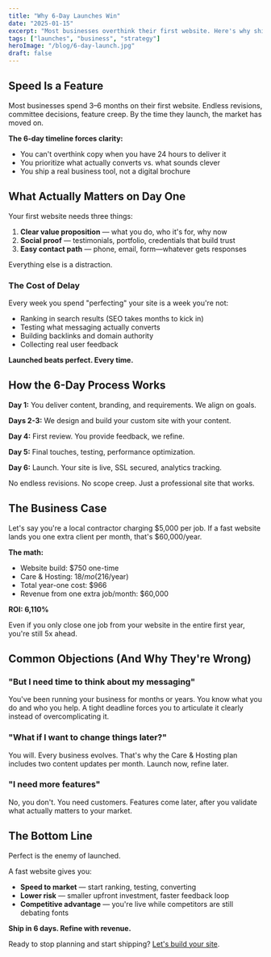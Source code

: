 ```yaml
---
title: "Why 6-Day Launches Win"
date: "2025-01-15"
excerpt: "Most businesses overthink their first website. Here's why shipping fast beats endless perfectionism—and how a 6-day timeline forces the right decisions."
tags: ["launches", "business", "strategy"]
heroImage: "/blog/6-day-launch.jpg"
draft: false
---
```


## Speed Is a Feature

Most businesses spend 3–6 months on their first website. Endless revisions, committee decisions, feature creep. By the time they launch, the market has moved on.

**The 6-day timeline forces clarity:**

- You can't overthink copy when you have 24 hours to deliver it
- You prioritize what actually converts vs. what sounds clever
- You ship a real business tool, not a digital brochure

## What Actually Matters on Day One

Your first website needs three things:

1. **Clear value proposition** — what you do, who it's for, why now
2. **Social proof** — testimonials, portfolio, credentials that build trust
3. **Easy contact path** — phone, email, form—whatever gets responses

Everything else is a distraction.

### The Cost of Delay

Every week you spend "perfecting" your site is a week you're not:

- Ranking in search results (SEO takes months to kick in)
- Testing what messaging actually converts
- Building backlinks and domain authority
- Collecting real user feedback

**Launched beats perfect. Every time.**

## How the 6-Day Process Works

**Day 1:** You deliver content, branding, and requirements. We align on goals.

**Days 2-3:** We design and build your custom site with your content.

**Day 4:** First review. You provide feedback, we refine.

**Day 5:** Final touches, testing, performance optimization.

**Day 6:** Launch. Your site is live, SSL secured, analytics tracking.

No endless revisions. No scope creep. Just a professional site that works.

## The Business Case

Let's say you're a local contractor charging $5,000 per job. If a fast website lands you one extra client per month, that's $60,000/year.

**The math:**

- Website build: $750 one-time
- Care & Hosting: $18/mo ($216/year)
- Total year-one cost: $966
- Revenue from one extra job/month: $60,000

**ROI: 6,110%**

Even if you only close one job from your website in the entire first year, you're still 5x ahead.

## Common Objections (And Why They're Wrong)

### "But I need time to think about my messaging"

You've been running your business for months or years. You know what you do and who you help. A tight deadline forces you to articulate it clearly instead of overcomplicating it.

### "What if I want to change things later?"

You will. Every business evolves. That's why the Care & Hosting plan includes two content updates per month. Launch now, refine later.

### "I need more features"

No, you don't. You need customers. Features come later, after you validate what actually matters to your market.

## The Bottom Line

Perfect is the enemy of launched.

A fast website gives you:

- **Speed to market** — start ranking, testing, converting
- **Lower risk** — smaller upfront investment, faster feedback loop
- **Competitive advantage** — you're live while competitors are still debating fonts

**Ship in 6 days. Refine with revenue.**

Ready to stop planning and start shipping? [Let's build your site](#contact).
